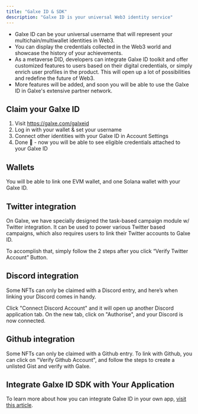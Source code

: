 ```yaml
---
title: "Galxe ID & SDK"
description: "Galxe ID is your universal Web3 identity service"
---
```


* Galxe ID can be your universal username that will represent your multichain/multiwallet identities in Web3.
* You can display the credentials collected in the Web3 world and showcase the history of your achievements.
* As a metaverse DID, developers can integrate Galxe ID toolkit and offer customized features to users based on their digital credentials, or simply enrich user profiles in the product. This will open up a lot of possibilities and redefine the future of Web3.
* More features will be added, and soon you will be able to use the Galxe ID in Galxe's extensive partner network.

## Claim your Galxe ID[](#claim-your-galxe-id "Direct link to heading")

1. Visit https://galxe.com/galxeid 
2. Log in with your wallet & set your username
3. Connect other identities with your Galxe ID in Account Settings
3. Done 🎉 - now you will be able to see eligible credentials attached to your Galxe ID

## Wallets[](#wallets "Direct link to heading")

You will be able to link one EVM wallet, and one Solana wallet with your Galxe ID.

## Twitter integration[](#twitter-integration "Direct link to heading")

On Galxe, we have specially designed the task-based campaign module w/ Twitter integration. It can be used to power various Twitter based campaigns, which also requires users to link their Twitter accounts to Galxe ID.

To accomplish that, simply follow the 2 steps after you click “Verify Twitter Account” Button.

## Discord integration[](#discord-integration "Direct link to heading")

Some NFTs can only be claimed with a Discord entry, and here’s when linking your Discord comes in handy.

Click "Connect Discord Account" and it will open up another Discord application tab. On the new tab, click on "Authorise", and your Discord is now connected.

## Github integration[](#github-integration "Direct link to heading")

Some NFTs can only be claimed with a Github entry. To link with Github, you can click on "Verify Github Account", and follow the steps to create a unlisted Gist and verify with Galxe.

## Integrate Galxe ID SDK with Your Application

To learn more about how you can integrate Galxe ID in your own app, [visit this article](https://docs.galxe.com/developer/galxe-id-integration/galxe-id-oauth).


